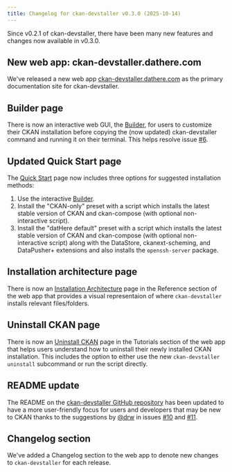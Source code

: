 ```yaml
---
title: Changelog for ckan-devstaller v0.3.0 (2025-10-14)
---
```


Since v0.2.1 of ckan-devstaller, there have been many new features and changes now available in v0.3.0.

## New web app: ckan-devstaller.dathere.com

We've released a new web app [ckan-devstaller.dathere.com](https://ckan-devstaller.dathere.com) as the primary documentation site for ckan-devstaller.

## Builder page

There is now an interactive web GUI, the [Builder](/docs/builder), for users to customize their CKAN installation before copying the (now updated) ckan-devstaller command and running it on their terminal. This helps resolve issue [#6](https://github.com/dathere/ckan-devstaller/issues/11).

## Updated Quick Start page

The [Quick Start](/docs/quick-start) page now includes three options for suggested installation methods:

1. Use the interactive [Builder](/docs/builder).
2. Install the "CKAN-only" preset with a script which installs the latest stable version of CKAN and ckan-compose (with optional non-interactive script).
3. Install the "datHere default" preset with a script which installs the latest stable version of CKAN and ckan-compose (with optional non-interactive script) along with the DataStore, ckanext-scheming, and DataPusher+ extensions and also installs the `openssh-server` package.

## Installation architecture page

There is now an [Installation Architecture](/docs/reference/installation-architecture) page in the Reference section of the web app that provides a visual representaion of where `ckan-devstaller` installs relevant files/folders.

## Uninstall CKAN page

There is now an [Uninstall CKAN](/docs/tutorials/uninstall-ckan) page in the Tutorials section of the web app that helps users understand how to uninstall their newly installed CKAN installation. This includes the option to either use the new `ckan-devstaller uninstall` subcommand or run the script directly.

## README update

The README on the [ckan-devstaller GitHub repository](https://github.com/dathere/ckan-devstaller) has been updated to have a more user-friendly focus for users and developers that may be new to CKAN thanks to the suggestions by [@drw](https://github.com/drw) in issues [#10](https://github.com/dathere/ckan-devstaller/issues/10) and [#11](https://github.com/dathere/ckan-devstaller/issues/11).

## Changelog section

We've added a Changelog section to the web app to denote new changes to `ckan-devstaller` for each release.
